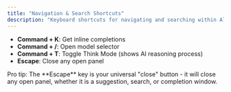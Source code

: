 ```yaml
---
title: "Navigation & Search Shortcuts"
description: "Keyboard shortcuts for navigating and searching within Alex"
---
```


- **Command + K**: Get inline completions
- **Command + /**: Open model selector
- **Command + T**: Toggle Think Mode (shows AI reasoning process)
- **Escape**: Close any open panel

<Tip>
  Pro tip: The **Escape** key is your universal "close" button - it will close any
  open panel, whether it is a suggestion, search, or completion window.
</Tip> 
